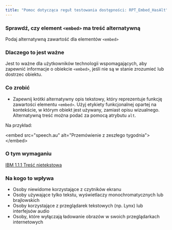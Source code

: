 ```yaml
---
title: "Pomoc dotycząca reguł testowania dostępności: RPT_Embed_HasAlt"
---
```


<div className="toolHelp">
<Row>
<Column colLg={16} colMd={8} colSm={4} className="toolHead">

### Sprawdź, czy element `<embed>` ma treść alternatywną

<div id="locLevel"></div>

Podaj alternatywną zawartość dla elementów `<embed>`

</Column>
</Row>
<Row>
<Column colLg={11} colMd={5} colSm={4} className="toolMain">

### Dlaczego to jest ważne

Jest to ważne dla użytkowników technologii wspomagających, aby zapewnić informacje o obiekcie `<embed>`, jeśli nie są w stanie zrozumieć lub dostrzec obiektu.

<div id="locSnippet"></div>

### Co zrobić

 * Zapewnij krótki alternatywny opis tekstowy, który reprezentuje funkcję zawartości elementu `<embed>`.  Użyj etykiety funkcjonalnej opartej na kontekście, w którym obiekt jest używany, zamiast opisu wizualnego. Alternatywną treść można podać za pomocą atrybutu `alt`. 

Na przykład:

<CodeSnippet type="single" light={true}>&lt;embed src="speech.au" alt="Przemówienie z zeszłego tygodnia"&gt;&lt;/embed&gt;</CodeSnippet>

</Column>
<Column colLg={5} colMd={3} colSm={4} className="toolLeft">

### O tym wymaganiu

[IBM 1.1.1 Treść nietekstowa](http://www.ibm.com/able/guidelines/ci162/non_text_content.html)

### Na kogo to wpływa

 * Osoby niewidome korzystające z czytników ekranu
 * Osoby używające tylko tekstu, wyświetlaczy monochromatycznych lub brajlowskich
 * Osoby korzystające z przeglądarek tekstowych (np. Lynx) lub interfejsów audio
 * Osoby, które wyłączają ładowanie obrazów w swoich przeglądarkach internetowych

</Column>
</Row>
</div>


